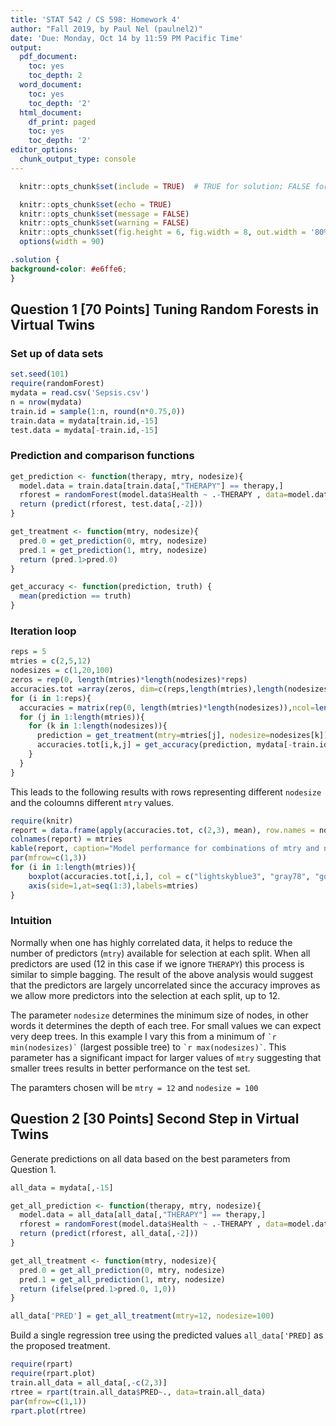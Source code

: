 ```yaml
---
title: 'STAT 542 / CS 598: Homework 4'
author: "Fall 2019, by Paul Nel (paulnel2)"
date: 'Due: Monday, Oct 14 by 11:59 PM Pacific Time'
output:
  pdf_document:
    toc: yes
    toc_depth: 2
  word_document:
    toc: yes
    toc_depth: '2'
  html_document:
    df_print: paged
    toc: yes
    toc_depth: '2'
editor_options:
  chunk_output_type: console
---
```


```r
  knitr::opts_chunk$set(include = TRUE)  # TRUE for solution; FALSE for questions set

  knitr::opts_chunk$set(echo = TRUE)
  knitr::opts_chunk$set(message = FALSE)
  knitr::opts_chunk$set(warning = FALSE)
  knitr::opts_chunk$set(fig.height = 6, fig.width = 8, out.width = '80%', fig.align = "center")
  options(width = 90)
```

```css
.solution {
background-color: #e6ffe6;
}
```



## Question 1 [70 Points] Tuning Random Forests in Virtual Twins

### Set up of data sets

```r
set.seed(101)
require(randomForest)
mydata = read.csv('Sepsis.csv')
n = nrow(mydata)
train.id = sample(1:n, round(n*0.75,0))
train.data = mydata[train.id,-15]
test.data = mydata[-train.id,-15]
```

### Prediction and comparison functions

```r

get_prediction <- function(therapy, mtry, nodesize){
  model.data = train.data[train.data[,"THERAPY"] == therapy,]
  rforest = randomForest(model.data$Health ~ .-THERAPY , data=model.data, mtry=mtry, nodesize=nodesize)
  return (predict(rforest, test.data[,-2]))
}

get_treatment <- function(mtry, nodesize){
  pred.0 = get_prediction(0, mtry, nodesize)
  pred.1 = get_prediction(1, mtry, nodesize)
  return (pred.1>pred.0)
}

get_accuracy <- function(prediction, truth) {
  mean(prediction == truth)
}
```

### Iteration loop

```r
reps = 5
mtries = c(2,5,12)
nodesizes = c(1,20,100)
zeros = rep(0, length(mtries)*length(nodesizes)*reps)
accuracies.tot =array(zeros, dim=c(reps,length(mtries),length(nodesizes)))
for (i in 1:reps){
  accuracies = matrix(rep(0, length(mtries)*length(nodesizes)),ncol=length(mtries))
  for (j in 1:length(mtries)){
    for (k in 1:length(nodesizes)){
      prediction = get_treatment(mtry=mtries[j], nodesize=nodesizes[k])
      accuracies.tot[i,k,j] = get_accuracy(prediction, mydata[-train.id, "BEST"])
    }
  }
}
```

This leads to the following results with rows representing different `nodesize` and the coloumns different `mtry` values.
```r
require(knitr)
report = data.frame(apply(accuracies.tot, c(2,3), mean), row.names = nodesizes)
colnames(report) = mtries
kable(report, caption="Model performance for combinations of mtry and nodesize", format.args=list(justify='centre'))
par(mfrow=c(1,3))
for (i in 1:length(mtries)){
    boxplot(accuracies.tot[,i,], col = c("lightskyblue3", "gray78", "gold1"),xaxt='n', xlab='mtry', main=paste("nodesize:", nodesizes[i]))
    axis(side=1,at=seq(1:3),labels=mtries)
}
```

### Intuition

Normally when one has highly correlated data, it helps to reduce the number of predictors (`mtry`) available for selection at each split.  When all predictors are used (12 in this case if we ignore `THERAPY`) this process is similar to simple bagging.  The result of the above analysis would suggest that the predictors are largely uncorrelated since the accuracy improves as we allow more predictors into the selection at each split, up to 12.

The parameter `nodesize` determines the minimum size of nodes, in other words it determines the depth of each tree.  For small values we can expect very deep trees.  In this example I vary this from a minimum of `` `r min(nodesizes)` `` (largest possible tree) to `` `r max(nodesizes)` ``.  This parameter has a significant impact for larger values of `mtry` suggesting that smaller trees results in better performance on the test set.

The paramters chosen will be `mtry = 12` and `nodesize = 100` 

## Question 2 [30 Points] Second Step in Virtual Twins

Generate predictions on all data based on the best parameters from Question 1.

```r
all_data = mydata[,-15]

get_all_prediction <- function(therapy, mtry, nodesize){
  model.data = all_data[all_data[,"THERAPY"] == therapy,]
  rforest = randomForest(model.data$Health ~ .-THERAPY , data=model.data, mtry=mtry, nodesize=nodesize)
  return (predict(rforest, all_data[,-2]))
}

get_all_treatment <- function(mtry, nodesize){
  pred.0 = get_all_prediction(0, mtry, nodesize)
  pred.1 = get_all_prediction(1, mtry, nodesize)
  return (ifelse(pred.1>pred.0, 1,0))
}

all_data['PRED'] = get_all_treatment(mtry=12, nodesize=100)

```

Build a single regression tree using the predicted values `all_data['PRED]` as the proposed treatment.

```r
require(rpart)
require(rpart.plot)
train.all_data = all_data[,-c(2,3)]
rtree = rpart(train.all_data$PRED~., data=train.all_data)
par(mfrow=c(1,1))
rpart.plot(rtree)

```

